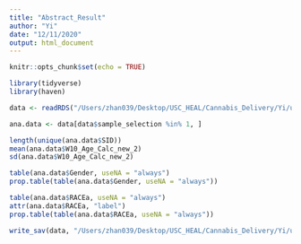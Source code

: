 ```yaml
---
title: "Abstract_Result"
author: "Yi"
date: "12/11/2020"
output: html_document
---
```


```r
knitr::opts_chunk$set(echo = TRUE)
```

```r
library(tidyverse)
library(haven)
```

```r
data <- readRDS("/Users/zhan039/Desktop/USC_HEAL/Cannabis_Delivery/Yi/updated_analysis_12_08_2020/analytical_data_supply_demo_correlates.rds")
```

```r
ana.data <- data[data$sample_selection %in% 1, ]

length(unique(ana.data$SID))
mean(ana.data$W10_Age_Calc_new_2)
sd(ana.data$W10_Age_Calc_new_2)

table(ana.data$Gender, useNA = "always")
prop.table(table(ana.data$Gender, useNA = "always"))

table(ana.data$RACEa, useNA = "always")
attr(ana.data$RACEa, "label")
prop.table(table(ana.data$RACEa, useNA = "always"))
```

```r
write_sav(data, "/Users/zhan039/Desktop/USC_HEAL/Cannabis_Delivery/Yi/updated_analysis_12_08_2020/analytical_data_final_YZ.sav")
```

